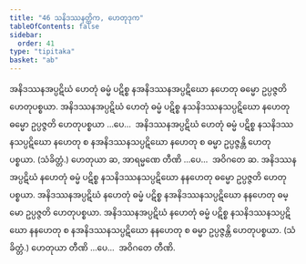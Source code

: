 ```yaml
---
title: "46 သနိဒဿနတ္တိက, ဟေတုဒုက"
tableOfContents: false
sidebar:
  order: 41
type: "tipitaka"
basket: "ab"
---
```



<DynamicBreadcrumb />

<Division number="88">

<Paragraph number="223">
အနိဒဿနအပ္ပဋိဃံ ဟေတုံ ဓမ္မံ ပဋိစ္စ နအနိဒဿနအပ္ပဋိဃော နဟေတု ဓမ္မော ဥပ္ပဇ္ဇတိ ဟေတုပစ္စယာ. အနိဒဿနအပ္ပဋိဃံ ဟေတုံ ဓမ္မံ ပဋိစ္စ နသနိဒဿနသပ္ပဋိဃော နဟေတု ဓမ္မော ဥပ္ပဇ္ဇတိ ဟေတုပစ္စယာ …ပေ…  အနိဒဿနအပ္ပဋိဃံ ဟေတုံ ဓမ္မံ ပဋိစ္စ နသနိဒဿနသပ္ပဋိဃော နဟေတု စ နအနိဒဿနသပ္ပဋိဃော နဟေတု စ ဓမ္မာ ဥပ္ပဇ္ဇန္တိ ဟေတုပစ္စယာ. (သံခိတ္တံ.) ဟေတုယာ ဆ, အာရမ္မဏေ တီဏိ …ပေ…  အဝိဂတေ ဆ.
</Paragraph>

</Division>
<Division number="89">

<Paragraph number="224">
အနိဒဿနအပ္ပဋိဃံ နဟေတုံ ဓမ္မံ ပဋိစ္စ နသနိဒဿနသပ္ပဋိဃော နနဟေတု ဓမ္မော ဥပ္ပဇ္ဇတိ ဟေတုပစ္စယာ. အနိဒဿနအပ္ပဋိဃံ နဟေတုံ ဓမ္မံ ပဋိစ္စ နအနိဒဿနသပ္ပဋိဃော နနဟေတု ဓမ္မော ဥပ္ပဇ္ဇတိ ဟေတုပစ္စယာ. အနိဒဿနအပ္ပဋိဃံ နဟေတုံ ဓမ္မံ ပဋိစ္စ နသနိဒဿနသပ္ပဋိဃော နနဟေတု စ နအနိဒဿနသပ္ပဋိဃော နနဟေတု စ ဓမ္မာ ဥပ္ပဇ္ဇန္တိ ဟေတုပစ္စယာ. (သံခိတ္တံ.) ဟေတုယာ တီဏိ …ပေ…  အဝိဂတေ တီဏိ.
</Paragraph>
</Division>